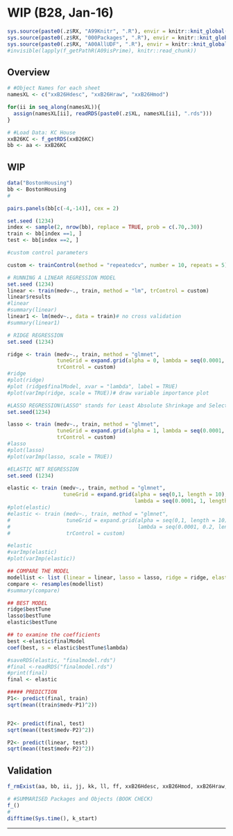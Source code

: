 # WIP (B28, Jan-16) {#b28}

```r
sys.source(paste0(.z$RX, "A99Knitr", ".R"), envir = knitr::knit_global())
sys.source(paste0(.z$RX, "000Packages", ".R"), envir = knitr::knit_global())
sys.source(paste0(.z$RX, "A00AllUDF", ".R"), envir = knitr::knit_global())
#invisible(lapply(f_getPathR(A09isPrime), knitr::read_chunk))
```


## Overview

```r
# #Object Names for each sheet
namesXL <- c("xxB26Hdesc", "xxB26Hraw", "xxB26Hmod")
```

```r
for(ii in seq_along(namesXL)){
  assign(namesXL[ii], readRDS(paste0(.z$XL, namesXL[ii], ".rds")))
}
```

```r
# #Load Data: KC House
xxB26KC <- f_getRDS(xxB26KC)
bb <- aa <- xxB26KC
```


## WIP


```r
data("BostonHousing")
bb <- BostonHousing
#
```


```r
pairs.panels(bb[c(-4,-14)], cex = 2)
```


```r
set.seed (1234)
index <- sample(2, nrow(bb), replace = TRUE, prob = c(.70,.30))
train <- bb[index ==1, ]
test <- bb[index ==2, ]
```


```r
#custom control parameters

custom <- trainControl(method = "repeatedcv", number = 10, repeats = 5)
```


```r
# RUNNING A LINEAR REGRESSION MODEL
set.seed (1234)
linear <- train(medv~., train, method = "lm", trControl = custom)
linear$results
#linear
#summary(linear)
linear1 <- lm(medv~., data = train)# no cross validation 
#summary(linear1)
```


```r
# RIDGE REGRESSION
set.seed (1234)

ridge <- train (medv~., train, method = "glmnet", 
                tuneGrid = expand.grid(alpha = 0, lambda = seq(0.0001, 1, length = 5)), 
                trControl = custom)
#ridge
#plot(ridge)
#plot (ridge$finalModel, xvar = "lambda", label = TRUE)
#plot(varImp(ridge, scale = TRUE))# draw variable importance plot
```


```r
#LASSO REGRESSION(LASSO" stands for Least Absolute Shrinkage and Selection Operator)
set.seed(1234)

lasso <- train (medv~., train, method = "glmnet",
                tuneGrid = expand.grid(alpha = 1, lambda = seq(0.0001, 1, length = 5)), 
                trControl = custom)
#lasso
#plot(lasso)
#plot(varImp(lasso, scale = TRUE))
```


```r
#ELASTIC NET REGRESSION
set.seed (1234)

elastic <- train (medv~., train, method = "glmnet", 
                  tuneGrid = expand.grid(alpha = seq(0,1, length = 10), 
                                         lambda = seq(0.0001, 1, length = 5)), trControl = custom)
#plot(elastic)
#elastic <- train (medv~., train, method = "glmnet", 
#                  tuneGrid = expand.grid(alpha = seq(0,1, length = 10), 
#                                         lambda = seq(0.0001, 0.2, length = 5)),
#                  trControl = custom)

#elastic
#varImp(elastic)
#plot(varImp(elastic))
```


```r
## COMPARE THE MODEL
modellist <- list (linear = linear, lasso = lasso, ridge = ridge, elastic = elastic)
compare <- resamples(modellist)
#summary(compare)
```


```r
## BEST MODEL
ridge$bestTune
lasso$bestTune
elastic$bestTune
```


```r
## to examine the coefficients
best <-elastic$finalModel
coef(best, s = elastic$bestTune$lambda)
```


```r
#saveRDS(elastic, "finalmodel.rds")
#final <-readRDS("finalmodel.rds")
#print(final)
final <- elastic
```


```r
##### PREDICTION
P1<- predict(final, train)
sqrt(mean((train$medv-P1)^2))


P2<- predict(final, test)
sqrt(mean((test$medv-P2)^2))

P2<- predict(linear, test)
sqrt(mean((test$medv-P2)^2))
```



## Validation {.unlisted .unnumbered .tabset .tabset-fade}

```r
f_rmExist(aa, bb, ii, jj, kk, ll, ff, xxB26Hdesc, xxB26Hmod, xxB26Hraw, xxB26KC, namesXL)
```

```r
# #SUMMARISED Packages and Objects (BOOK CHECK)
f_()
#
difftime(Sys.time(), k_start)
```

****
